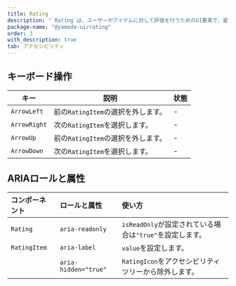```yaml
---
title: Rating
description: "`Rating`は、ユーザーがアイテムに対して評価を行うためのUI要素で、星やハートなどのアイコンで提供され、ユーザーが選択した評価を視覚的に表示するコンポーネントです。"
package-name: "@yamada-ui/rating"
order: 3
with_description: true
tab: アクセシビリティ
---
```


## キーボード操作

| キー         | 説明                               | 状態 |
| ------------ | ---------------------------------- | ---- |
| `ArrowLeft`  | 前の`RatingItem`の選択を外します。 | -    |
| `ArrowRight` | 次の`RatingItem`を選択します。 　  | -    |
| `ArrowUp`    | 前の`RatingItem`の選択を外します。 | -    |
| `ArrowDown`  | 次の`RatingItem`を選択します。     | -    |

## ARIAロールと属性

| コンポーネント | ロールと属性         | 使い方                                                   |
| :------------- | :------------------- | :------------------------------------------------------- |
| `Rating`       | `aria-readonly`      | `isReadOnly`が設定されている場合は`"true"`を設定します。 |
| `RatingItem`   | `aria-label`         | `value`を設定します。                                    |
|                | `aria-hidden="true"` | `RatingIcon`をアクセシビリティツリーから除外します。     |
